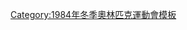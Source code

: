 {{template category |type=navbox |topic=[[1984年冬季奥林匹克运动会|1984 Winter Olympics]]}}

[[Category:奧林匹克運動會導航模板|{{PAGENAME}}]]
[[Category:1984年冬季奧林匹克運動會模板|Category:1984年冬季奧林匹克運動會模板]]